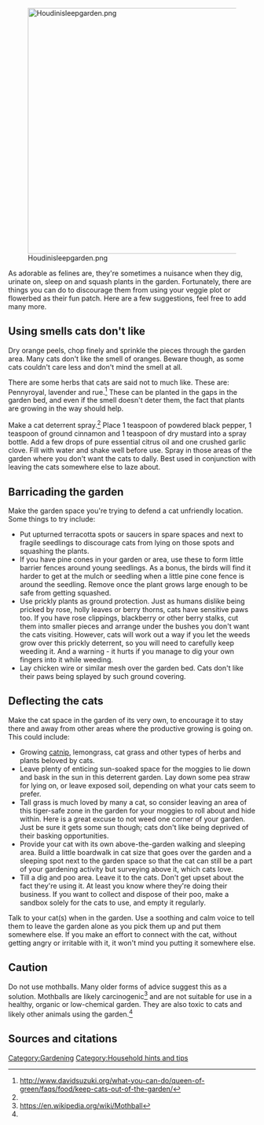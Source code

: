 [[File:Houdinisleepgarden.png|center|500px]]

As adorable as felines are, they're sometimes a nuisance when they dig, urinate on, sleep on and squash plants in the garden. Fortunately, there are things you can do to discourage them from using your veggie plot or flowerbed as their fun patch. Here are a few suggestions, feel free to add many more.

== Using smells cats don't like ==
Dry orange peels, chop finely and sprinkle the pieces through the garden area. Many cats don't like the smell of oranges. Beware though, as some cats couldn't care less and don't mind the smell at all.

There are some herbs that cats are said not to much like. These are: Pennyroyal, lavender and rue.<ref name="Suzuki">http://www.davidsuzuki.org/what-you-can-do/queen-of-green/faqs/food/keep-cats-out-of-the-garden/</ref> These can be planted in the gaps in the garden bed, and even if the smell doesn't deter them, the fact that plants are growing in the way should help.

Make a cat deterrent spray.<ref name="Suzuki" /> Place 1 teaspoon of powdered black pepper, 1 teaspoon of ground cinnamon and 1 teaspoon of dry mustard into a spray bottle. Add a few drops of pure essential citrus oil and one crushed garlic clove. Fill with water and shake well before use. Spray in those areas of the garden where you don't want the cats to dally. Best used in conjunction with leaving the cats somewhere else to laze about.

== Barricading the garden ==
Make the garden space you're trying to defend a cat unfriendly location. Some things to try include:

*Put upturned terracotta spots or saucers in spare spaces and next to fragile seedlings to discourage cats from lying on those spots and squashing the plants. 
*If you have pine cones in your garden or area, use these to form little barrier fences around young seedlings. As a bonus, the birds will find it harder to get at the mulch or seedling when a little pine cone fence is around the seedling. Remove once the plant grows large enough to be safe from getting squashed.
*Use prickly plants as ground protection. Just as humans dislike being pricked by rose, holly leaves or berry thorns, cats have sensitive paws too. If you have rose clippings, blackberry or other berry stalks, cut them into smaller pieces and arrange under the bushes you don't want the cats visiting. However, cats will work out a way if you let the weeds grow over this prickly deterrent, so you will need to carefully keep weeding it. And a warning - it hurts if you manage to dig your own fingers into it while weeding.
*Lay chicken wire or similar mesh over the garden bed. Cats don't like their paws being splayed by such ground covering.

== Deflecting the cats ==
Make the cat space in the garden of its very own, to encourage it to stay there and away from other areas where the productive growing is going on. This could include:

*Growing [[catnip]], lemongrass, cat grass and other types of herbs and plants beloved by cats.
*Leave plenty of enticing sun-soaked space for the moggies to lie down and bask in the sun in this deterrent garden. Lay down some pea straw for lying on, or leave exposed soil, depending on what your cats seem to prefer. 
*Tall grass is much loved by many a cat, so consider leaving an area of this tiger-safe zone in the garden for your moggies to roll about and hide within. Here is a great excuse to not weed one corner of your garden. Just be sure it gets some sun though; cats don't like being deprived of their basking opportunities.
*Provide your cat with its own above-the-garden walking and sleeping area. Build a little boardwalk in cat size that goes over the garden and a sleeping spot next to the garden space so that the cat can still be a part of your gardening activity but surveying above it, which cats love.
*Till a dig and poo area. Leave it to the cats. Don't get upset about the fact they're using it. At least you know where they're doing their business. If you want to collect and dispose of their poo, make a sandbox solely for the cats to use, and empty it regularly.

Talk to your cat(s) when in the garden. Use a soothing and calm voice to tell them to leave the garden alone as you pick them up and put them somewhere else. If you make an effort to connect with the cat, without getting angry or irritable with it, it won't mind you putting it somewhere else.

== Caution ==
Do not use mothballs. Many older forms of advice suggest this as a solution. Mothballs are likely carcinogenic<ref>https://en.wikipedia.org/wiki/Mothball</ref> and are not suitable for use in a healthy, organic or low-chemical garden. They are also toxic to cats and likely other animals using the garden.<ref name="Suzuki" />

== Sources and citations ==
{{reflist}}

[[Category:Gardening]]
[[Category:Household hints and tips]]
